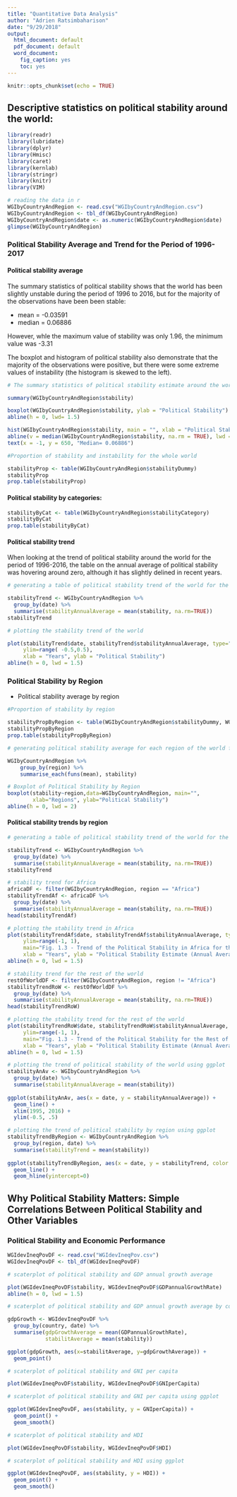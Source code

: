 ```yaml
---
title: "Quantitative Data Analysis"
author: "Adrien Ratsimbaharison"
date: "9/29/2018"
output:
  html_document: default
  pdf_document: default
  word_document: 
    fig_caption: yes
    toc: yes
---
```


```r
knitr::opts_chunk$set(echo = TRUE)
```

## Descriptive statistics on political stability around the world:

```r


library(readr)
library(lubridate)
library(dplyr)
library(Hmisc)
library(caret)
library(kernlab)
library(stringr)
library(knitr)
library(VIM)

# reading the data in r
WGIbyCountryAndRegion <- read.csv("WGIbyCountryAndRegion.csv")
WGIbyCountryAndRegion <- tbl_df(WGIbyCountryAndRegion)
WGIbyCountryAndRegion$date <- as.numeric(WGIbyCountryAndRegion$date)
glimpse(WGIbyCountryAndRegion)

```

### Political Stability Average and Trend for the Period of 1996-2017

#### Political stability average

The summary statistics of political stability shows that the world has been slightly unstable during the period of 1996 to 2016, but for the majority of the observations have been been stable:

- mean = -0.03591
- median = 0.06886

However, whle the maximum value of stability was only 1.96, the minimum value was -3.31

The boxplot and histogram of political stability also demonstrate that the majority of the observations were positive, but there were some extreme values of instability (the histogram is skewed to the left).


```r

# The summary statistics of political stability estimate around the world

summary(WGIbyCountryAndRegion$stability)


```


```r
boxplot(WGIbyCountryAndRegion$stability, ylab = "Political Stability")
abline(h = 0, lwd= 1.5)

```

```r

hist(WGIbyCountryAndRegion$stability, main = "", xlab = "Political Stability")
abline(v = median(WGIbyCountryAndRegion$stability, na.rm = TRUE), lwd = 2)
text(x = -1, y = 650, "Median= 0.06886")

```

```r

#Proportion of stability and instability for the whole world

stabilityProp <- table(WGIbyCountryAndRegion$stabilityDummy)
stabilityProp
prop.table(stabilityProp)

```


#### Political stability by categories:



```r

stabilityByCat <- table(WGIbyCountryAndRegion$stabilityCategory)
stabilityByCat
prop.table(stabilityByCat)

```


#### Political stability trend

When looking at the trend of political stability around the world for the period of 1996-2016, the table on the annual average of political stability was hovering around zero, although it has slightly delined in recent years.

```r

# generating a table of political stability trend of the world for the period of 1996-2016

stabilityTrend <- WGIbyCountryAndRegion %>%
  group_by(date) %>%
  summarise(stabilityAnnualAverage = mean(stability, na.rm=TRUE))
stabilityTrend

```

```r

# plotting the stability trend of the world

plot(stabilityTrend$date, stabilityTrend$stabilityAnnualAverage, type="o", lwd = 2,
     ylim=range( -0.5,0.5),
     xlab = "Years", ylab = "Political Stability")
abline(h = 0, lwd = 1.5)


```



### Political Stability by Region


- Political stability average by region



```r
#Proportion of stability by region

stabilityPropByRegion <- table(WGIbyCountryAndRegion$stabilityDummy, WGIbyCountryAndRegion$region)
stabilityPropByRegion
prop.table(stabilityPropByRegion)


```


```r

# generating political stability average for each region of the world for the period of 1996-2016

WGIbyCountryAndRegion %>%
    group_by(region) %>%
    summarise_each(funs(mean), stability)

```



```r

# Boxplot of Political Stability by Region
boxplot(stability~region,data=WGIbyCountryAndRegion, main="",
        xlab="Regions", ylab="Political Stability")
abline(h = 0, lwd = 2)

```


#### Political stability trends by region




```r

# generating a table of political stability trend of the world for the period of 1996-2016

stabilityTrend <- WGIbyCountryAndRegion %>%
  group_by(date) %>%
  summarise(stabilityAnnualAverage = mean(stability, na.rm=TRUE))
stabilityTrend

```

```r
# stability trend for Africa
africaDF <- filter(WGIbyCountryAndRegion, region == "Africa")
stabilityTrendAf <- africaDF %>%
  group_by(date) %>% 
  summarise(stabilityAnnualAverage = mean(stability, na.rm=TRUE))
head(stabilityTrendAf)
```


```r
# plotting the stability trend in Africa
plot(stabilityTrendAf$date, stabilityTrendAf$stabilityAnnualAverage, type="o", lwd = 2,
     ylim=range(-1, 1),
     main="Fig. 1.3 - Trend of the Political Stability in Africa for the Period of 1996-2016",
     xlab = "Years", ylab = "Political Stability Estimate (Annual Average)")
abline(h = 0, lwd = 1.5)


```


```r
# stability trend for the rest of the world
restOfWorldDF <- filter(WGIbyCountryAndRegion, region != "Africa")
stabilityTrendRoW <- restOfWorldDF %>%
  group_by(date) %>% 
  summarise(stabilityAnnualAverage = mean(stability, na.rm=TRUE))
head(stabilityTrendRoW)
```


```r
# plotting the stability trend for the rest of the world
plot(stabilityTrendRoW$date, stabilityTrendRoW$stabilityAnnualAverage, type="o", lwd = 2,
     ylim=range(-1, 1),
     main="Fig. 1.3 - Trend of the Political Stability for the Rest of the World for the Period of 1996-2016",
     xlab = "Years", ylab = "Political Stability Estimate (Annual Average)")
abline(h = 0, lwd = 1.5)

```



```r
# plotting the trend of political stability of the world using ggplot
stabilityAnAv <- WGIbyCountryAndRegion %>%
  group_by(date) %>%
  summarise(stabilityAnnualAverage = mean(stability))
            
ggplot(stabilityAnAv, aes(x = date, y = stabilityAnnualAverage)) +
  geom_line() +
  xlim(1995, 2016) + 
  ylim(-0.5, .5)


```

```r
# plotting the trend of political stability by region using ggplot
stabilityTrendByRegion <- WGIbyCountryAndRegion %>%
  group_by(region, date) %>%
  summarise(stabilityTrend = mean(stability))
            
ggplot(stabilityTrendByRegion, aes(x = date, y = stabilityTrend, color = region)) +
  geom_line() +
  geom_hline(yintercept=0) 

```

## Why Political Stability Matters: Simple Correlations Between Political Stability and Other Variables

### Political Stability and Economic Performance

```r

WGIdevIneqPovDF <- read.csv("WGIdevIneqPov.csv")
WGIdevIneqPovDF <- tbl_df(WGIdevIneqPovDF)

```

```r

# scaterplot of political stability and GDP annual growth average

plot(WGIdevIneqPovDF$stability, WGIdevIneqPovDF$GDPannualGrowthRate)
abline(h = 0, lwd = 1.5)

```


```r

# scaterplot of political stability and GDP annual growth average by country using ggplot

gdpGrowth <- WGIdevIneqPovDF %>%
  group_by(country, date) %>%
  summarise(gdpGrowthAverage = mean(GDPannualGrowthRate),
            stabilitAverage = mean(stability))

ggplot(gdpGrowth, aes(x=stabilitAverage, y=gdpGrowthAverage)) +
  geom_point()
```


```r

# scaterplot of political stability and GNI per capita

plot(WGIdevIneqPovDF$stability, WGIdevIneqPovDF$GNIperCapita)


```



```r

# scaterplot of political stability and GNI per capita using ggplot

ggplot(WGIdevIneqPovDF, aes(stability, y = GNIperCapita)) +
  geom_point() +
  geom_smooth()


```


```r

# scaterplot of political stability and HDI

plot(WGIdevIneqPovDF$stability, WGIdevIneqPovDF$HDI)


```


```r

# scaterplot of political stability and HDI using ggplot

ggplot(WGIdevIneqPovDF, aes(stability, y = HDI)) +
  geom_point() +
  geom_smooth()


```
